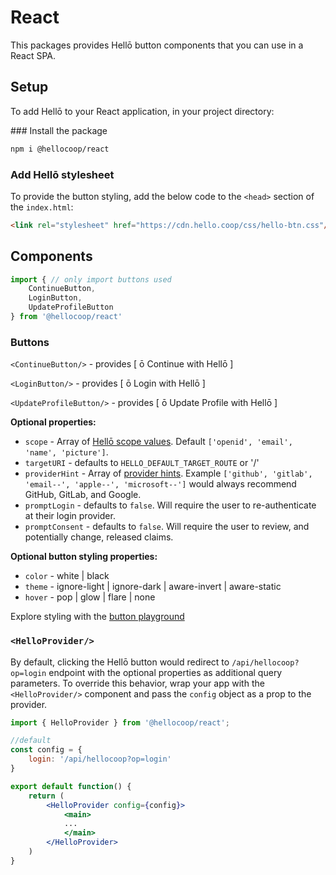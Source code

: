 
# React

This packages provides Hellō button components that you can use in a React SPA.

## Setup

To add Hellō to your React application, in your project directory:

<Steps>
### Install the package

```sh npm2yarn
npm i @hellocoop/react
```

### Add Hellō stylesheet

To provide the button styling, add the below code to the `<head>` section of the `index.html`:

```html
<link rel="stylesheet" href="https://cdn.hello.coop/css/hello-btn.css"/>
```
</Steps>

## Components

```typescript
import { // only import buttons used
    ContinueButton, 
    LoginButton, 
    UpdateProfileButton
} from '@hellocoop/react'
```

### Buttons

`<ContinueButton/>` - provides \[ ō Continue with Hellō \]

`<LoginButton/>` - provides \[ ō Login with Hellō \]

`<UpdateProfileButton/>` - provides \[ ō Update Profile with Hellō \]

**Optional properties:**

- `scope` - Array of [Hellō scope values](/docs/scopes). Default `['openid', 'email', 'name', 'picture']`.
- `targetURI` - defaults to `HELLO_DEFAULT_TARGET_ROUTE` or '/'
- `providerHint` - Array of [provider hints](/docs/apis/wallet). Example `['github', 'gitlab', 'email--', 'apple--', 'microsoft--']` would always recommend GitHub, GitLab, and Google.
- `promptLogin` - defaults to `false`. Will require the user to re-authenticate at their login provider.
- `promptConsent` - defaults to `false`. Will require the user to review, and potentially change, released claims.

**Optional button styling properties:**
- `color` - white | black
- `theme` - ignore-light | ignore-dark | aware-invert | aware-static
- `hover` - pop | glow | flare | none

Explore styling with the [button playground](/docs/buttons/#explorer)

### `<HelloProvider/>`

By default, clicking the Hellō button would redirect to `/api/hellocoop?op=login` endpoint with the optional properties as additional query parameters. To override this behavior, wrap your app with the `<HelloProvider/>` component and pass the `config` object as a prop to the provider.
```jsx filename="App.jsx"
import { HelloProvider } from '@hellocoop/react';

//default
const config = {
    login: '/api/hellocoop?op=login'
}

export default function() {
    return (
        <HelloProvider config={config}>
            <main>
            ...
            </main>
        </HelloProvider>
    )
}
```